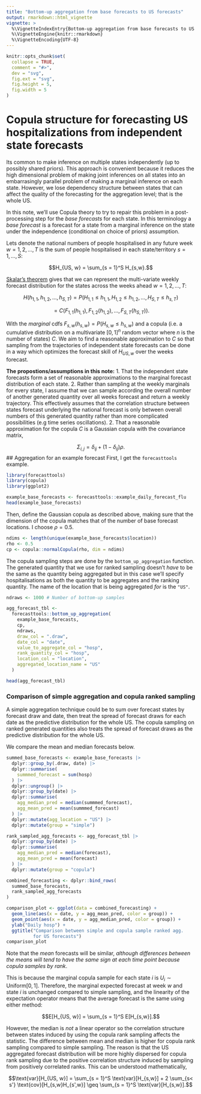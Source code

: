 ```yaml
---
title: "Bottom-up aggregation from base forecasts to US forecasts"
output: rmarkdown::html_vignette
vignette: >
  %\VignetteIndexEntry{Bottom-up aggregation from base forecasts to US forecasts}
  %\VignetteEngine{knitr::rmarkdown}
  %\VignetteEncoding{UTF-8}
---
```


```r
knitr::opts_chunk$set(
  collapse = TRUE,
  comment = "#>",
  dev = "svg",
  fig.ext = "svg",
  fig.height = 5,
  fig.width = 5
)
```

# Copula structure for forecasting US hospitalizations from independent state forecasts

Its common to make inference on multiple states independently (up to possibly shared priors). This approach is convenient because it reduces the high dimensional problem of making joint inferences on all states into an embarrasingly parallel problem of making a marginal inference on each state. However, we lose dependency structure between states that can affect the quality of the forecasting for the aggregation level; that is the whole US.

In this note, we'll use Copula theory to try to repair this problem in a post-processing step for the _base forecasts_ for each state. In this terminology a _base forecast_ is a forecast for a state from a marginal inference on the state under the independence (conditional on choice of priors) assumption.

Lets denote the national numbers of people hospitalised in any future week $w = 1, 2,...,T$ is the sum of people hospitalised in each state/territory $s = 1,\dots, S$:

$$H_{US, w} = \sum_{s = 1}^S H_{s,w}.$$

[Skalar's theorem](https://en.wikipedia.org/wiki/Copula_(probability_theory)#Sklar's_theorem) gives that we can represent the multi-variate weekly forecast distribution for the states across the weeks ahead $w = 1, 2,..., T$:

$$
H(h_{1,1},h_{1,2},...,h_{S,T}) = P(H_{1, 1} \leq h_{1,1}, H_{1, 2} \leq h_{1,2},...,H_{S, T} \leq h_{s,T})
$$

$$
= C(F_{1,1}(h_{1,1}), F_{1,2}(h_{1,2}), \dots , F_{S,T}(h_{S,T})).
$$

With the _marginal_ cdfs $F_{s,w}(h_{s,w}) = P(H_{s, w} \leq h_{s,w})$ and a copula (i.e. a cumulative distribution on a multivariate $[0,1]^n$ random vector where $n$ is the number of states) $C$. We aim to find a reasonable approximation to $C$ so that sampling from the trajectories of independent state forecasts can be done in a way which optimizes the forecast skill of $H_{US, w}$ over the weeks forecast.

__The propostions/assumptions in this note:__
1. That the independent state forecasts form a set of reasonable approximations to the marginal forecast distribution of each state.
2. Rather than sampling at the weekly marginals for every state, I assume that we can sample according the overall number of another generated quantity over all weeks forecast and return a weekly trajectory. This effectively assumes that the correlation structure between states forecast underlying the national forecast is only between overall numbers of this generated quantity rather than more complicated possibilities (e.g time series oscillations).
2. That a reasonable approximation for the copula $C$ is a Gaussian copula with the covariance matrix,

$$\Sigma_{i,j} = \delta_{ij} + (1 - \delta_{ij}) \rho.$$
## Aggregation for an example forecast
First, I get the `forecasttools` example.
```r
library(forecasttools)
library(copula)
library(ggplot2)

example_base_forecasts <- forecasttools::example_daily_forecast_flu
head(example_base_forecasts)
```
Then, define the Gaussian copula as described above, making sure that the dimension of the copula matches that of the number of base forecast locations. I choose $\rho = 0.5$.
```r
ndims <- length(unique(example_base_forecasts$location))
rho <- 0.5
cp <- copula::normalCopula(rho, dim = ndims)
```
The copula sampling steps are done by the `bottom_up_aggregation` function. The generated quantity that we use for ranked sampling doesn't _have_ to be the same as the quantity being aggregated but in this case we'll specify hospitalisations as both the quantity to be aggregates and the ranking quantity. The name of the location that is being aggregated _for_ is the `"US"`.

```r
ndraws <- 1000 # Number of bottom-up samples

agg_forecast_tbl <-
  forecasttools::bottom_up_aggregation(
    example_base_forecasts,
    cp,
    ndraws,
    draw_col = ".draw",
    date_col = "date",
    value_to_aggregate_col = "hosp",
    rank_quantity_col = "hosp",
    location_col = "location",
    aggregated_location_name = "US"
  )

head(agg_forecast_tbl)
```

### Comparison of simple aggregation and copula ranked sampling

A simple aggregation technique could be to sum over forecast states by forecast draw and date, then treat the spread of forecast draws for each date as the predictive distribution for the whole US. The copula sampling on ranked generated quantities also treats the spread of forecast draws as the predictive distribution for the whole US.

We compare the mean and median forecasts below.

```r
summed_base_forecasts <- example_base_forecasts |>
  dplyr::group_by(.draw, date) |>
  dplyr::summarise(
    summmed_forecast = sum(hosp)
  ) |>
  dplyr::ungroup() |>
  dplyr::group_by(date) |>
  dplyr::summarise(
    agg_median_pred = median(summmed_forecast),
    agg_mean_pred = mean(summmed_forecast)
  ) |>
  dplyr::mutate(agg_location = "US") |>
  dplyr::mutate(group = "simple")

rank_sampled_agg_forecasts <- agg_forecast_tbl |>
  dplyr::group_by(date) |>
  dplyr::summarise(
    agg_median_pred = median(forecast),
    agg_mean_pred = mean(forecast)
  ) |>
  dplyr::mutate(group = "copula")

combined_forecasting <- dplyr::bind_rows(
  summed_base_forecasts,
  rank_sampled_agg_forecasts
)

comparison_plot <- ggplot(data = combined_forecasting) +
  geom_line(aes(x = date, y = agg_mean_pred, color = group)) +
  geom_point(aes(x = date, y = agg_median_pred, color = group)) +
  ylab("Daily hosp") +
  ggtitle("Comparison between simple and copula sample ranked agg.
          for US forecasts")
comparison_plot
```

Note that the _mean_ forecasts will be similar, _although differences between the means will tend to have the same sign at each time point because copula samples by rank_.

This is because the marginal copula sample for each state $i$ is $U_i \sim \text{Uniform}[0,1]$. Therefore, the marginal expected forecast at week $w$ and state $i$ is unchanged compared to simple sampling, and the linearity of the expectation operator means that the average forecast is the same using either method:

$$E[H_{US, w}] = \sum_{s = 1}^S E[H_{s,w}].$$

However, the median is _not_ a linear operator so the correlation structure between states induced by using the copula rank sampling affects the statistic. The difference between mean and median is higher for copula rank sampling compared to simple sampling. The reason is that the US aggregated forecast distribution will be more highly dispersed for copula rank sampling due to the positive correlation structure induced by sampling from positively correlated ranks. This can be understood mathematically,

$$\text{var}[H_{US, w}] = \sum_{s = 1}^S \text{var}[H_{s,w}] + 2 \sum_{s< s'} \text{cov}[H_{s,w}H_{s',w}] \geq \sum_{s = 1}^S \text{var}[H_{s,w}].$$
